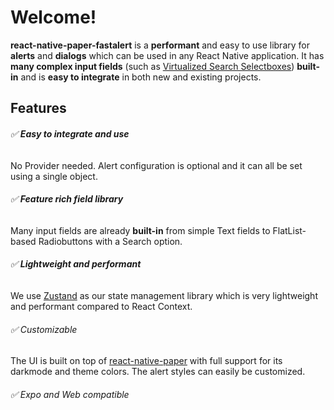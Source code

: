 # Welcome!

**react-native-paper-fastalert** is a **performant** and easy to use library for **alerts** and **dialogs** which can be used in any React Native application. It has **many complex input fields** (such as [Virtualized Search Selectboxes](/fields/search-select.mdx)) **built-in** and is **easy to integrate** in both new and existing projects.

## Features

###### ✅ **Easy to integrate and use**

No Provider needed. Alert configuration is optional and it can all be set using a single object.

###### ✅ **Feature rich field library**

Many input fields are already **built-in** from simple Text fields to FlatList-based Radiobuttons with a Search option.

###### ✅ **Lightweight and performant**

We use [Zustand](https://github.com/pmndrs/zustand) as our state management library which is very lightweight and performant compared to React Context.

###### ✅ Customizable

The UI is built on top of [react-native-paper](https://github.com/callstack/react-native-paper) with full support for its darkmode and theme colors. The alert styles can easily be customized.

###### ✅ Expo and Web compatible
